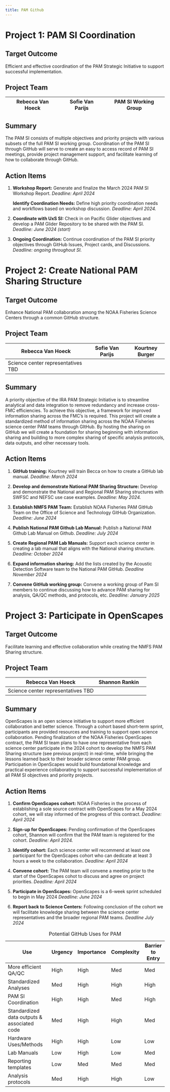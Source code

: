 ```yaml
---
title: PAM Github
---
```


# Project 1: PAM SI Coordination

## Target Outcome

Efficient and effective coordination of the PAM Strategic Initiative to support successful implementation.

## Project Team

| Rebecca Van Hoeck | Sofie Van Parijs | PAM SI Working Group |
|-------------------|------------------|----------------------|

## Summary

The PAM SI consists of multiple objectives and priority projects with various subsets of the full PAM SI working group. Coordination of the PAM SI through GitHub will serve to create an easy to access record of PAM SI meetings, provide project management support, and facilitate learning of how to collaborate through GitHub. 

## Action Items

1.  **Workshop Report:** Generate and finalize the March 2024 PAM SI Workshop Report. *Deadline: April 2024*

    **Identify Coordination Needs:** Define high priority coordination needs and workflows based on workshop discussion. *Deadline: April 2024.*

2.  **Coordinate with UxS SI:** Check in on Pacific Glider objectives and develop a PAM Glider Repository to be shared with the PAM SI. *Deadline: June 2024 (start)*

3.  **Ongoing Coordination:** Continue coordination of the PAM SI priority objectives through GitHub Issues, Project cards, and Discussions. *Deadline: ongoing throughout SI.*

# Project 2: Create National PAM Sharing Structure

## Target Outcome

Enhance National PAM collaboration among the NOAA Fisheries Science Centers through a common GitHub structure. 

## Project Team

| Rebecca Van Hoeck                  | Sofie Van Parijs | Kourtney Burger |
|------------------------------------|------------------|-----------------|
| Science center representatives TBD |                  |                 |

## Summary

A priority objective of the IRA PAM Strategic Initiative is to streamline analytical and data integration to remove redundancy and increase cross-FMC efficiencies. To achieve this objective, a framework for improved information sharing across the FMC’s is required. This project will create a standardized method of information sharing across the NOAA Fisheries science center PAM teams through GItHub. By hosting the sharing on GitHub we will create a foundation for sharing beginning with information sharing and building to more complex sharing of specific analysis protocols, data outputs, and other necessary tools. 

## Action Items

1.  **GitHub training:** Kourtney will train Becca on how to create a GitHub lab manual. *Deadline: March 2024*

2.  **Develop and demonstrate National PAM Sharing Structure:** Develop and demonstrate the National and Regional PAM Sharing structures with SWFSC and NEFSC use case examples. *Deadline: May 2024.*

3.  **Establish NMFS PAM Team:** Establish NOAA Fisheries PAM GitHub Team on the Office of Science and Technology GitHub Organization. *Deadline: June 2024*

4.  **Publish National PAM Github Lab Manual:** Publish a National PAM Github Lab Manual on Github. *Deadline: July 2024*

5.  **Create Regional PAM Lab Manuals:** Support each science center in creating a lab manual that aligns with the National sharing structure. *Deadline: October 2024*

6.  **Expand information sharing:** Add the lists created by the Acoustic Detection Software team to the National PAM GitHub. *Deadline November 2024*

7.  **Convene GitHub working group:** Convene a working group of Pam SI members to continue discussing how to advance PAM sharing for analysis, QA/QC methods, and protocols, etc. *Deadline: January 2025*

# Project 3: Participate in OpenScapes

## Target Outcome

Facilitate learning and effective collaboration while creating the NMFS PAM Sharing structure.

## Project Team

| Rebecca Van Hoeck                  | Shannon Rankin |     |
|------------------------------------|----------------|-----|
| Science center representatives TBD |                |     |

## Summary

OpenScapes is an open science initiative to support more efficient collaboration and better science. Through a cohort based short-term sprint, participants are provided resources and training to support open science collaboration. Pending finalization of the NOAA Fisheries OpenScapes contract, the PAM SI team plans to have one representative from each science center participate in the 2024 cohort to develop the NMFS PAM Sharing structure (see previous project) in real-time, while bringing the lessons learned back to their broader science center PAM group. Participation in OpenScapes would build foundational knowledge and practical experience collaborating to support successful implementation of all PAM SI objectives and priority projects.  

## Action Items

1.  **Confirm OpenScapes cohort:** NOAA Fisheries in the process of establishing a sole source contract with OpenScapes for a May 2024 cohort, we will stay informed of the progress of this contract. *Deadline: April 2024*

2.  **Sign-up for OpenScapes:** Pending confirmation of the OpenScapes cohort, Shannon will confirm that the PAM team is registered for the cohort. *Deadline: April 2024.*

3.  **Identify cohort:** Each science center will recommend at least one participant for the OpenScapes cohort who can dedicate at least 3 hours a week to the collaboration. *Deadline: April 2024*

4.  **Convene cohort:** The PAM team will convene a meeting prior to the start of the OpenScapes cohot to discuss and agree on project priorities. *Deadline: April 2024*

5.  **Participate in OpenScapes:** OpenScapes is a 6-week sprint scheduled to begin in May 2024 *Deadline: June 2024*

6.  **Report back to Science Centers:** Following conclusion of the cohort we will facilitate knowledge sharing between the science center representatives and the broader regional PAM teams. *Deadline July 2024*

| Use                                         | Urgency | Importance | Complexity | Barrier to Entry |
|--------------------------|------------|------------|------------|------------|
| More efficient QA/QC                        | High    | High       | Med        | Med              |
| Standardized Analyses                       | Med     | High       | High       | High             |
| PAM SI Coordination                         | High    | High       | Med        | High             |
| Standardized data outputs & associated code | Med     | High       | High       | Med              |
| Hardware Uses/Methods                       | High    | High       | Low        | Low              |
| Lab Manuals                                 | Low     | High       | Low        | Med              |
| Reporting templates                         | Low     | Med        | Med        | Med              |
| Analysis protocols                          | Med     | High       | High       | Low              |

: Potential GitHub Uses for PAM
